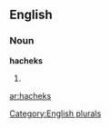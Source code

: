 ==English==

===Noun===
'''hacheks'''

# {{plural of|[[hachek]]}}

[[Category:English plurals]]

[[ar:hacheks]]